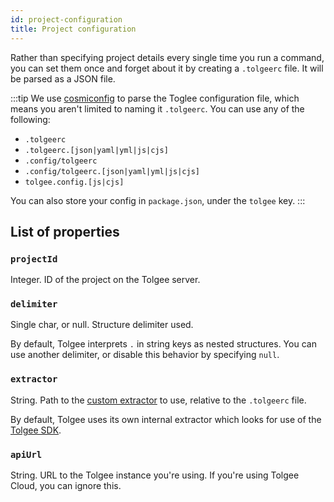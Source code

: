 ```yaml
---
id: project-configuration
title: Project configuration
---
```



<Experimental/>

Rather than specifying project details every single time you run a command, you can set them once and forget about it
by creating a `.tolgeerc` file. It will be parsed as a JSON file.

:::tip
We use [cosmiconfig](https://github.com/davidtheclark/cosmiconfig) to parse the Toglee configuration file, which means
you aren't limited to naming it `.tolgeerc`. You can use any of the following:

 - `.tolgeerc`
 - `.tolgeerc.[json|yaml|yml|js|cjs]`
 - `.config/tolgeerc`
 - `.config/tolgeerc.[json|yaml|yml|js|cjs]`
 - `tolgee.config.[js|cjs]`

You can also store your config in `package.json`, under the `tolgee` key.
:::

## List of properties
### `projectId`
Integer. ID of the project on the Tolgee server.

### `delimiter`
Single char, or null. Structure delimiter used.

By default, Tolgee interprets `.` in string keys as nested structures. You can use another delimiter, or disable this
behavior by specifying `null`.

### `extractor`
String. Path to the [custom extractor](/tolgee-cli/extraction/syncing-strings) to use, relative to the `.tolgeerc`
file.

By default, Tolgee uses its own internal extractor which looks for use of the [Tolgee SDK](/js-sdk).

### `apiUrl`
String. URL to the Tolgee instance you're using. If you're using Tolgee Cloud, you can ignore this.
